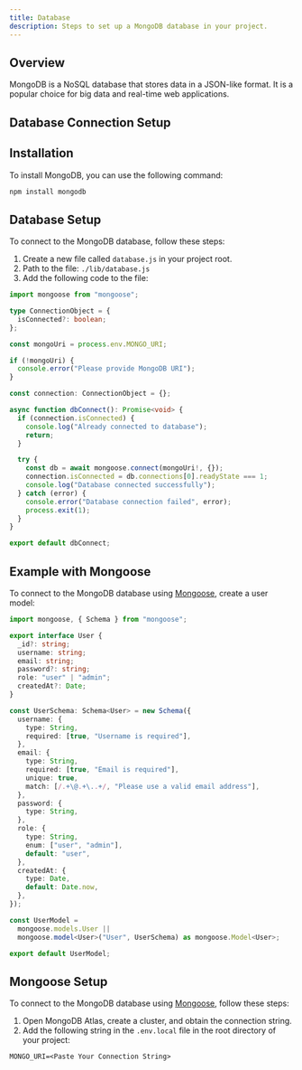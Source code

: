 ```yaml
---
title: Database
description: Steps to set up a MongoDB database in your project.
---
```



## Overview

MongoDB is a NoSQL database that stores data in a JSON-like format. It is a popular choice for big data and real-time web applications.

## Database Connection Setup

## Installation
To install MongoDB, you can use the following command:

```bash
npm install mongodb
```

## Database Setup
To connect to the MongoDB database, follow these steps:

1. Create a new file called `database.js` in your project root.
2. Path to the file: `./lib/database.js`
3. Add the following code to the file:

```ts
import mongoose from "mongoose";

type ConnectionObject = {
  isConnected?: boolean;
};

const mongoUri = process.env.MONGO_URI;

if (!mongoUri) {
  console.error("Please provide MongoDB URI");
}

const connection: ConnectionObject = {};

async function dbConnect(): Promise<void> {
  if (connection.isConnected) {
    console.log("Already connected to database");
    return;
  }

  try {
    const db = await mongoose.connect(mongoUri!, {});
    connection.isConnected = db.connections[0].readyState === 1;
    console.log("Database connected successfully");
  } catch (error) {
    console.error("Database connection failed", error);
    process.exit(1);
  }
}

export default dbConnect;
```

## Example with Mongoose
To connect to the MongoDB database using [Mongoose](https://www.mongodb.com/), create a user model:

```ts
import mongoose, { Schema } from "mongoose";

export interface User {
  _id?: string;
  username: string;
  email: string;
  password?: string;
  role: "user" | "admin";
  createdAt?: Date;
}

const UserSchema: Schema<User> = new Schema({
  username: {
    type: String,
    required: [true, "Username is required"],
  },
  email: {
    type: String,
    required: [true, "Email is required"],
    unique: true,
    match: [/.+\@.+\..+/, "Please use a valid email address"],
  },
  password: {
    type: String,
  },
  role: {
    type: String,
    enum: ["user", "admin"],
    default: "user",
  },
  createdAt: {
    type: Date,
    default: Date.now,
  },
});

const UserModel =
  mongoose.models.User ||
  mongoose.model<User>("User", UserSchema) as mongoose.Model<User>;

export default UserModel;
```

## Mongoose Setup
To connect to the MongoDB database using [Mongoose](https://www.mongodb.com/), follow these steps:

1. Open MongoDB Atlas, create a cluster, and obtain the connection string.
2. Add the following string in the `.env.local` file in the root directory of your project:

```.env.local
MONGO_URI=<Paste Your Connection String>
```

